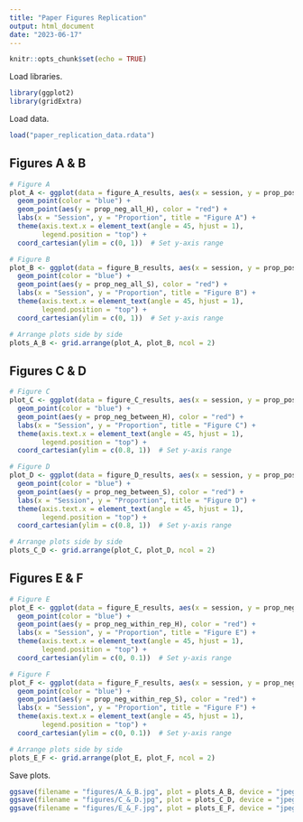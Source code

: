 ```yaml
---
title: "Paper Figures Replication"
output: html_document
date: "2023-06-17"
---
```


```r
knitr::opts_chunk$set(echo = TRUE)
```

Load libraries.
```r
library(ggplot2)
library(gridExtra)
```

Load data.
```r
load("paper_replication_data.rdata")
```

## Figures A & B
```r

# Figure A
plot_A <- ggplot(data = figure_A_results, aes(x = session, y = prop_pos_all_H)) +
  geom_point(color = "blue") +
  geom_point(aes(y = prop_neg_all_H), color = "red") +
  labs(x = "Session", y = "Proportion", title = "Figure A") +
  theme(axis.text.x = element_text(angle = 45, hjust = 1),
        legend.position = "top") +
  coord_cartesian(ylim = c(0, 1))  # Set y-axis range

# Figure B
plot_B <- ggplot(data = figure_B_results, aes(x = session, y = prop_pos_all_S)) +
  geom_point(color = "blue") +
  geom_point(aes(y = prop_neg_all_S), color = "red") +
  labs(x = "Session", y = "Proportion", title = "Figure B") +
  theme(axis.text.x = element_text(angle = 45, hjust = 1),
        legend.position = "top") +
  coord_cartesian(ylim = c(0, 1))  # Set y-axis range

# Arrange plots side by side
plots_A_B <- grid.arrange(plot_A, plot_B, ncol = 2)

```


## Figures C & D
```r

# Figure C
plot_C <- ggplot(data = figure_C_results, aes(x = session, y = prop_pos_within_H)) +
  geom_point(color = "blue") +
  geom_point(aes(y = prop_neg_between_H), color = "red") +
  labs(x = "Session", y = "Proportion", title = "Figure C") +
  theme(axis.text.x = element_text(angle = 45, hjust = 1),
        legend.position = "top") +
  coord_cartesian(ylim = c(0.8, 1))  # Set y-axis range

# Figure D
plot_D <- ggplot(data = figure_D_results, aes(x = session, y = prop_pos_within_S)) +
  geom_point(color = "blue") +
  geom_point(aes(y = prop_neg_between_S), color = "red") +
  labs(x = "Session", y = "Proportion", title = "Figure D") +
  theme(axis.text.x = element_text(angle = 45, hjust = 1),
        legend.position = "top") +
  coord_cartesian(ylim = c(0.8, 1))  # Set y-axis range

# Arrange plots side by side
plots_C_D <- grid.arrange(plot_C, plot_D, ncol = 2)

```

## Figures E & F
```r

# Figure E
plot_E <- ggplot(data = figure_E_results, aes(x = session, y = prop_neg_within_dem_H)) +
  geom_point(color = "blue") +
  geom_point(aes(y = prop_neg_within_rep_H), color = "red") +
  labs(x = "Session", y = "Proportion", title = "Figure E") +
  theme(axis.text.x = element_text(angle = 45, hjust = 1),
        legend.position = "top") +
  coord_cartesian(ylim = c(0, 0.1))  # Set y-axis range

# Figure F
plot_F <- ggplot(data = figure_F_results, aes(x = session, y = prop_neg_within_dem_S)) +
  geom_point(color = "blue") +
  geom_point(aes(y = prop_neg_within_rep_S), color = "red") +
  labs(x = "Session", y = "Proportion", title = "Figure F") +
  theme(axis.text.x = element_text(angle = 45, hjust = 1),
        legend.position = "top") +
  coord_cartesian(ylim = c(0, 0.1))  # Set y-axis range

# Arrange plots side by side
plots_E_F <- grid.arrange(plot_E, plot_F, ncol = 2)

```

Save plots.
```r
ggsave(filename = "figures/A_&_B.jpg", plot = plots_A_B, device = "jpeg")
ggsave(filename = "figures/C_&_D.jpg", plot = plots_C_D, device = "jpeg")
ggsave(filename = "figures/E_&_F.jpg", plot = plots_E_F, device = "jpeg")

```

